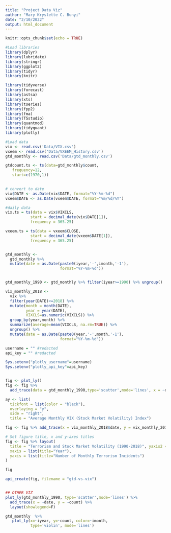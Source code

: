 ```yaml
---
title: "Project Data Viz"
author: "Mary Kryslette C. Bunyi"
date: "2/10/2022"
output: html_document
---
```


```r
knitr::opts_chunk$set(echo = TRUE)
```

```r

#Load libraries
library(dplyr)
library(lubridate)
library(stringr)
library(ggplot2)
library(tidyr)
library(knitr)

library(tidyverse)
library(forecast)
library(astsa) 
library(xts)
library(tseries)
library(fpp2)
library(fma)
library(TSstudio)
library(quantmod)
library(tidyquant)
library(plotly)

#Load data
vix <- read.csv('Data/VIX.csv')
vxeem <- read.csv('Data/VXEEM_History.csv')
gtd_monthly <- read.csv('Data/gtd_monthly.csv')

gtdcount.ts <- ts(data=gtd_monthly$count,
   frequency=12,
   start=c(1970,1))
     

# convert to date
vix$DATE <- as.Date(vix$DATE, format="%Y-%m-%d")
vxeem$DATE <- as.Date(vxeem$DATE, format="%m/%d/%Y")

#daily data
vix.ts = ts(data = vix$VIXCLS, 
           start = decimal_date(vix$DATE[1]),
           frequency = 365.25)

vxeem.ts = ts(data = vxeem$CLOSE, 
           start = decimal_date(vxeem$DATE[1]),
           frequency = 365.25)


gtd_monthly <-
  gtd_monthly %>%
  mutate(date = as.Date(paste0(iyear,'-',imonth,'-1'),
                        format="%Y-%m-%d"))


gtd_monthly_1990 <- gtd_monthly %>% filter(iyear>=1990) %>% ungroup()

vix_monthly_2018 <-
  vix %>%
  filter(year(DATE)<=2018) %>%
  mutate(month = month(DATE),
         year = year(DATE),
         VIXCLS=as.numeric(VIXCLS)) %>%
  group_by(year,month) %>%
  summarize(average=mean(VIXCLS, na.rm=TRUE)) %>%
  ungroup() %>%
  mutate(date = as.Date(paste0(year,'-',month,'-1'),
                        format="%Y-%m-%d")) 

username = "" #redacted
api_key = "" #redacted

Sys.setenv("plotly_username"=username)
Sys.setenv("plotly_api_key"=api_key)


fig <- plot_ly()
fig <- fig %>%
  add_trace(data = gtd_monthly_1990,type='scatter',mode='lines', x = ~date, y=~count, name='Terrorism Incidents')

ay <- list(
  tickfont = list(color = "black"),
  overlaying = "y",
  side = "right",
  title = "Average Monthly VIX (Stock Market Volatility) Index")

fig <- fig %>% add_trace(x = vix_monthly_2018$date, y = vix_monthly_2018$average, name = "VIX (Stock Market Volatility)", yaxis = "y2",type='scatter',mode='lines')

# Set figure title, x and y-axes titles
fig <- fig %>% layout(
  title = "Terrorism and Stock Market Volatility (1990-2018)", yaxis2 = ay,
  xaxis = list(title="Year"),
  yaxis = list(title="Number of Monthly Terrorism Incidents")
)

fig

api_create(fig, filename = "gtd-vs-vix")


## OTHER VIZ
plot_ly(gtd_monthly_1990, type='scatter',mode='lines') %>%
  add_trace(x = ~date, y = ~count) %>%
  layout(showlegend=F) 

gtd_monthly  %>%
   plot_ly(x=~iyear, y=~count, color=~imonth,
           type='violin', mode='lines')

```